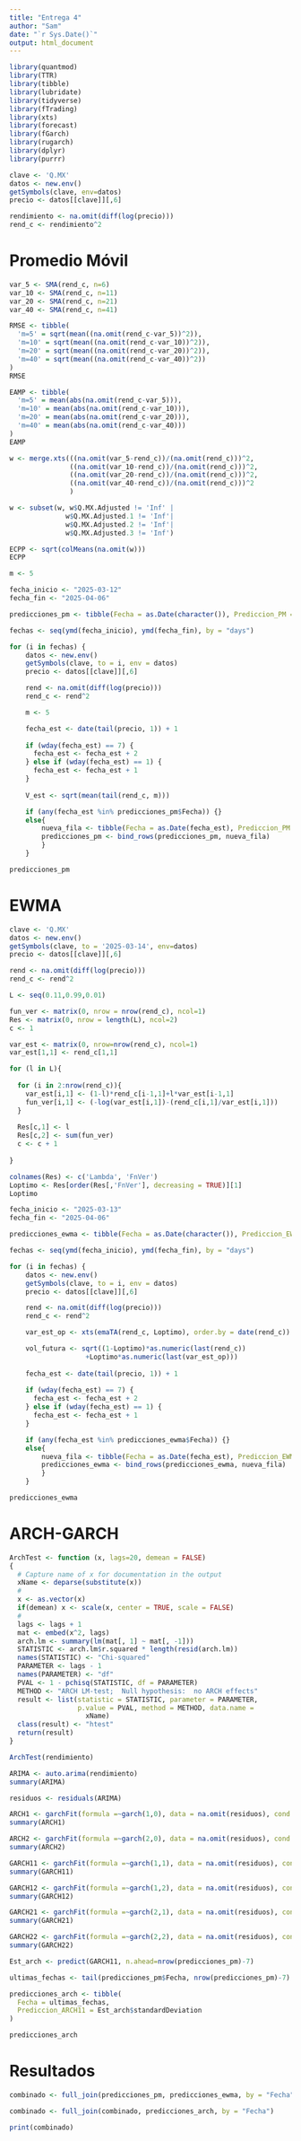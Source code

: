 ```yaml
---
title: "Entrega 4"
author: "Sam"
date: "`r Sys.Date()`"
output: html_document
---
```


```r
library(quantmod)
library(TTR)
library(tibble)
library(lubridate)
library(tidyverse)
library(fTrading)
library(xts)
library(forecast)
library(fGarch)
library(rugarch)
library(dplyr)
library(purrr)
```

```r
clave <- 'Q.MX'
datos <- new.env()
getSymbols(clave, env=datos)
precio <- datos[[clave]][,6]

rendimiento <- na.omit(diff(log(precio)))
rend_c <- rendimiento^2
```

# Promedio Móvil

```r
var_5 <- SMA(rend_c, n=6)
var_10 <- SMA(rend_c, n=11)
var_20 <- SMA(rend_c, n=21)
var_40 <- SMA(rend_c, n=41)
```

```r
RMSE <- tibble(
  'm=5' = sqrt(mean((na.omit(rend_c-var_5))^2)),
  'm=10' = sqrt(mean((na.omit(rend_c-var_10))^2)),
  'm=20' = sqrt(mean((na.omit(rend_c-var_20))^2)),
  'm=40' = sqrt(mean((na.omit(rend_c-var_40))^2))
)
RMSE
```

```r
EAMP <- tibble(
  'm=5' = mean(abs(na.omit(rend_c-var_5))),
  'm=10' = mean(abs(na.omit(rend_c-var_10))),
  'm=20' = mean(abs(na.omit(rend_c-var_20))),
  'm=40' = mean(abs(na.omit(rend_c-var_40)))
)
EAMP
```

```r
w <- merge.xts(((na.omit(var_5-rend_c))/(na.omit(rend_c)))^2,
               ((na.omit(var_10-rend_c))/(na.omit(rend_c)))^2,
               ((na.omit(var_20-rend_c))/(na.omit(rend_c)))^2,
               ((na.omit(var_40-rend_c))/(na.omit(rend_c)))^2
               )

w <- subset(w, w$Q.MX.Adjusted != 'Inf' | 
              w$Q.MX.Adjusted.1 != 'Inf'|
              w$Q.MX.Adjusted.2 != 'Inf'|
              w$Q.MX.Adjusted.3 != 'Inf')

ECPP <- sqrt(colMeans(na.omit(w)))
ECPP
```

```r
m <- 5
```

```r
fecha_inicio <- "2025-03-12"
fecha_fin <- "2025-04-06"

predicciones_pm <- tibble(Fecha = as.Date(character()), Prediccion_PM = numeric())

fechas <- seq(ymd(fecha_inicio), ymd(fecha_fin), by = "days")

for (i in fechas) {
    datos <- new.env()
    getSymbols(clave, to = i, env = datos)
    precio <- datos[[clave]][,6]

    rend <- na.omit(diff(log(precio)))
    rend_c <- rend^2

    m <- 5

    fecha_est <- date(tail(precio, 1)) + 1
    
    if (wday(fecha_est) == 7) {
      fecha_est <- fecha_est + 2
    } else if (wday(fecha_est) == 1) {
      fecha_est <- fecha_est + 1
    }
    
    V_est <- sqrt(mean(tail(rend_c, m)))

    if (any(fecha_est %in% predicciones_pm$Fecha)) {}
    else{
        nueva_fila <- tibble(Fecha = as.Date(fecha_est), Prediccion_PM = V_est)
        predicciones_pm <- bind_rows(predicciones_pm, nueva_fila)
        }
    }

predicciones_pm
```

# EWMA

```r
clave <- 'Q.MX'
datos <- new.env()
getSymbols(clave, to = '2025-03-14', env=datos)
precio <- datos[[clave]][,6]

rend <- na.omit(diff(log(precio)))
rend_c <- rend^2
```

```r
L <- seq(0.11,0.99,0.01)

fun_ver <- matrix(0, nrow = nrow(rend_c), ncol=1)
Res <- matrix(0, nrow = length(L), ncol=2)
c <- 1

var_est <- matrix(0, nrow=nrow(rend_c), ncol=1)
var_est[1,1] <- rend_c[1,1]

for (l in L){
  
  for (i in 2:nrow(rend_c)){
    var_est[i,1] <- (1-l)*rend_c[i-1,1]+l*var_est[i-1,1]
    fun_ver[i,1] <- (-log(var_est[i,1])-(rend_c[i,1]/var_est[i,1]))
  }
  
  Res[c,1] <- l
  Res[c,2] <- sum(fun_ver)
  c <- c + 1
  
}

colnames(Res) <- c('Lambda', 'FnVer')
Loptimo <- Res[order(Res[,'FnVer'], decreasing = TRUE)][1]
Loptimo
```

```r
fecha_inicio <- "2025-03-13"
fecha_fin <- "2025-04-06"

predicciones_ewma <- tibble(Fecha = as.Date(character()), Prediccion_EWMA = numeric())

fechas <- seq(ymd(fecha_inicio), ymd(fecha_fin), by = "days")

for (i in fechas) {
    datos <- new.env()
    getSymbols(clave, to = i, env = datos)
    precio <- datos[[clave]][,6]

    rend <- na.omit(diff(log(precio)))
    rend_c <- rend^2

    var_est_op <- xts(emaTA(rend_c, Loptimo), order.by = date(rend_c))

    vol_futura <- sqrt((1-Loptimo)*as.numeric(last(rend_c))
                   +Loptimo*as.numeric(last(var_est_op)))
    
    fecha_est <- date(tail(precio, 1)) + 1
    
    if (wday(fecha_est) == 7) {
      fecha_est <- fecha_est + 2
    } else if (wday(fecha_est) == 1) {
      fecha_est <- fecha_est + 1
    }

    if (any(fecha_est %in% predicciones_ewma$Fecha)) {}
    else{
        nueva_fila <- tibble(Fecha = as.Date(fecha_est), Prediccion_EWMA = vol_futura)
        predicciones_ewma <- bind_rows(predicciones_ewma, nueva_fila)
        }
    }

predicciones_ewma
```

# ARCH-GARCH

```r
ArchTest <- function (x, lags=20, demean = FALSE) 
{
  # Capture name of x for documentation in the output  
  xName <- deparse(substitute(x))
  # 
  x <- as.vector(x)
  if(demean) x <- scale(x, center = TRUE, scale = FALSE)
  #  
  lags <- lags + 1
  mat <- embed(x^2, lags)
  arch.lm <- summary(lm(mat[, 1] ~ mat[, -1]))
  STATISTIC <- arch.lm$r.squared * length(resid(arch.lm))
  names(STATISTIC) <- "Chi-squared"
  PARAMETER <- lags - 1
  names(PARAMETER) <- "df"
  PVAL <- 1 - pchisq(STATISTIC, df = PARAMETER)
  METHOD <- "ARCH LM-test;  Null hypothesis:  no ARCH effects"
  result <- list(statistic = STATISTIC, parameter = PARAMETER, 
                 p.value = PVAL, method = METHOD, data.name =
                   xName)
  class(result) <- "htest"
  return(result)
}
```

```r
ArchTest(rendimiento)
```

```r
ARIMA <- auto.arima(rendimiento)
summary(ARIMA)
```

```r
residuos <- residuals(ARIMA)
```

```r
ARCH1 <- garchFit(formula =~garch(1,0), data = na.omit(residuos), cond.dist = "norm", trace = FALSE)
summary(ARCH1)
```

```r
ARCH2 <- garchFit(formula =~garch(2,0), data = na.omit(residuos), cond.dist = "norm", trace = FALSE)
summary(ARCH2)
```

```r
GARCH11 <- garchFit(formula =~garch(1,1), data = na.omit(residuos), cond.dist = "norm", trace = FALSE)
summary(GARCH11)
```

```r
GARCH12 <- garchFit(formula =~garch(1,2), data = na.omit(residuos), cond.dist = "norm", trace = FALSE)
summary(GARCH12)
```

```r
GARCH21 <- garchFit(formula =~garch(2,1), data = na.omit(residuos), cond.dist = "norm", trace = FALSE)
summary(GARCH21)
```

```r
GARCH22 <- garchFit(formula =~garch(2,2), data = na.omit(residuos), cond.dist = "norm", trace = FALSE)
summary(GARCH22)
```

```r
Est_arch <- predict(GARCH11, n.ahead=nrow(predicciones_pm)-7)

ultimas_fechas <- tail(predicciones_pm$Fecha, nrow(predicciones_pm)-7)

predicciones_arch <- tibble(
  Fecha = ultimas_fechas,
  Prediccion_ARCH11 = Est_arch$standardDeviation
)

predicciones_arch
```

# Resultados

```r
combinado <- full_join(predicciones_pm, predicciones_ewma, by = "Fecha")

combinado <- full_join(combinado, predicciones_arch, by = "Fecha")

print(combinado)
```
